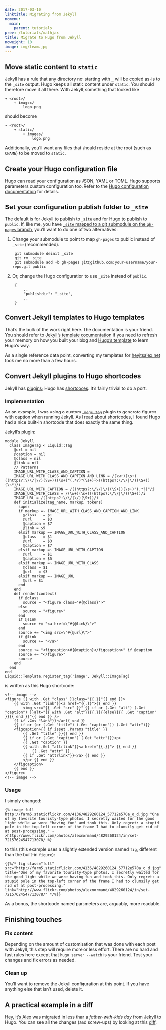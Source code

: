 ```yaml
---
date: 2017-03-10
linktitle: Migrating from Jekyll
nomenu:
  main:
    parent: tutorials
prev: /tutorials/mathjax
title: Migrate to Hugo from Jekyll
noweight: 10
image: img/team.jpg
---
```


## Move static content to `static`
Jekyll has a rule that any directory not starting with `_` will be copied as-is to the `_site` output. Hugo keeps all static content under `static`. You should therefore move it all there.
With Jekyll, something that looked like

    ▾ <root>/
        ▾ images/
            logo.png

should become

    ▾ <root>/
        ▾ static/
            ▾ images/
                logo.png

Additionally, you'll want any files that should reside at the root (such as `CNAME`) to be moved to `static`.

## Create your Hugo configuration file
Hugo can read your configuration as JSON, YAML or TOML. Hugo supports parameters custom configuration too. Refer to the [Hugo configuration documentation](/overview/configuration/) for details.

## Set your configuration publish folder to `_site`
The default is for Jekyll to publish to `_site` and for Hugo to publish to `public`. If, like me, you have [`_site` mapped to a git submodule on the `gh-pages` branch](http://blog.blindgaenger.net/generate_github_pages_in_a_submodule.html), you'll want to do one of two alternatives:

1. Change your submodule to point to map `gh-pages` to public instead of `_site` (recommended).

        git submodule deinit _site
        git rm _site
        git submodule add -b gh-pages git@github.com:your-username/your-repo.git public

2. Or, change the Hugo configuration to use `_site` instead of `public`.

        {
            ..
            "publishdir": "_site",
            ..
        }

## Convert Jekyll templates to Hugo templates
That's the bulk of the work right here. The documentation is your friend. You should refer to [Jekyll's template documentation](http://jekyllrb.com/docs/templates/) if you need to refresh your memory on how you built your blog and [Hugo's template](/layout/templates/) to learn Hugo's way.

As a single reference data point, converting my templates for [heyitsalex.net](http://heyitsalex.net/) took me no more than a few hours.

## Convert Jekyll plugins to Hugo shortcodes
Jekyll has [plugins](http://jekyllrb.com/docs/plugins/); Hugo has [shortcodes](/doc/shortcodes/). It's fairly trivial to do a port.

### Implementation
As an example, I was using a custom [`image_tag`](https://github.com/alexandre-normand/alexandre-normand/blob/74bb12036a71334fdb7dba84e073382fc06908ec/_plugins/image_tag.rb) plugin to generate figures with caption when running Jekyll. As I read about shortcodes, I found Hugo had a nice built-in shortcode that does exactly the same thing.

Jekyll's plugin:

    module Jekyll
      class ImageTag < Liquid::Tag
        @url = nil
        @caption = nil
        @class = nil
        @link = nil
        // Patterns
        IMAGE_URL_WITH_CLASS_AND_CAPTION =
        IMAGE_URL_WITH_CLASS_AND_CAPTION_AND_LINK = /(\w+)(\s+)((https?:\/\/|\/)(\S+))(\s+)"(.*?)"(\s+)->((https?:\/\/|\/)(\S+))(\s*)/i
        IMAGE_URL_WITH_CAPTION = /((https?:\/\/|\/)(\S+))(\s+)"(.*?)"/i
        IMAGE_URL_WITH_CLASS = /(\w+)(\s+)((https?:\/\/|\/)(\S+))/i
        IMAGE_URL = /((https?:\/\/|\/)(\S+))/i
        def initialize(tag_name, markup, tokens)
          super
          if markup =~ IMAGE_URL_WITH_CLASS_AND_CAPTION_AND_LINK
            @class   = $1
            @url     = $3
            @caption = $7
            @link = $9
          elsif markup =~ IMAGE_URL_WITH_CLASS_AND_CAPTION
            @class   = $1
            @url     = $3
            @caption = $7
          elsif markup =~ IMAGE_URL_WITH_CAPTION
            @url     = $1
            @caption = $5
          elsif markup =~ IMAGE_URL_WITH_CLASS
            @class = $1
            @url   = $3
          elsif markup =~ IMAGE_URL
            @url = $1
          end
        end
        def render(context)
          if @class
            source = "<figure class='#{@class}'>"
          else
            source = "<figure>"
          end
          if @link
            source += "<a href=\"#{@link}\">"
          end
          source += "<img src=\"#{@url}\">"
          if @link
            source += "</a>"
          end
          source += "<figcaption>#{@caption}</figcaption>" if @caption
          source += "</figure>"
          source
        end
      end
    end
    Liquid::Template.register_tag('image', Jekyll::ImageTag)

is written as this Hugo shortcode:

    <!-- image -->
    <figure {{ with .Get "class" }}class="{{.}}"{{ end }}>
        {{ with .Get "link"}}<a href="{{.}}">{{ end }}
            <img src="{{ .Get "src" }}" {{ if or (.Get "alt") (.Get "caption") }}alt="{{ with .Get "alt"}}{{.}}{{else}}{{ .Get "caption" }}{{ end }}"{{ end }} />
        {{ if .Get "link"}}</a>{{ end }}
        {{ if or (or (.Get "title") (.Get "caption")) (.Get "attr")}}
        <figcaption>{{ if isset .Params "title" }}
            {{ .Get "title" }}{{ end }}
            {{ if or (.Get "caption") (.Get "attr")}}<p>
            {{ .Get "caption" }}
            {{ with .Get "attrlink"}}<a href="{{.}}"> {{ end }}
                {{ .Get "attr" }}
            {{ if .Get "attrlink"}}</a> {{ end }}
            </p> {{ end }}
        </figcaption>
        {{ end }}
    </figure>
    <!-- image -->

### Usage
I simply changed:

    {% image full http://farm5.staticflickr.com/4136/4829260124_57712e570a_o_d.jpg "One of my favorite touristy-type photos. I secretly waited for the good light while we were "having fun" and took this. Only regret: a stupid pole in the top-left corner of the frame I had to clumsily get rid of at post-processing." ->http://www.flickr.com/photos/alexnormand/4829260124/in/set-72157624547713078/ %}

to this (this example uses a slightly extended version named `fig`, different than the built-in `figure`):

    {{%/* fig class="full" src="http://farm5.staticflickr.com/4136/4829260124_57712e570a_o_d.jpg" title="One of my favorite touristy-type photos. I secretly waited for the good light while we were having fun and took this. Only regret: a stupid pole in the top-left corner of the frame I had to clumsily get rid of at post-processing." link="http://www.flickr.com/photos/alexnormand/4829260124/in/set-72157624547713078/" */%}}

As a bonus, the shortcode named parameters are, arguably, more readable.

## Finishing touches
### Fix content
Depending on the amount of customization that was done with each post with Jekyll, this step will require more or less effort. There are no hard and fast rules here except that `hugo server --watch` is your friend. Test your changes and fix errors as needed.

### Clean up
You'll want to remove the Jekyll configuration at this point. If you have anything else that isn't used, delete it.

## A practical example in a diff
[Hey, it's Alex](http://heyitsalex.net/) was migrated in less than a _father-with-kids day_ from Jekyll to Hugo. You can see all the changes (and screw-ups) by looking at this [diff](https://github.com/alexandre-normand/alexandre-normand/compare/869d69435bd2665c3fbf5b5c78d4c22759d7613a...b7f6605b1265e83b4b81495423294208cc74d610).
